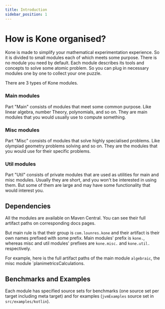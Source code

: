 ```yaml
---
title: Introduction
sidebar_position: 1
---
```



[//]: # (:::info Getting started)
[//]: # (If you want to skip thorough introduction and get started right now see ["Getting started"]&#40;#&#41;)
[//]: # (:::)

# How is Kone organised?
Kone is made to simplify your mathematical experimentation experience.
So it is divided to small modules each of which meets some purpose.
There is no module you need by default.
Each module describes its tools and concepts to solve some atomic problem.
So you can plug in necessary modules one by one to collect your one puzzle.

There are 3 types of Kone modules.

### Main modules
Part "Main" consists of modules that meet some common purpose.
Like linear algebra, number Theory, polynomials, and so on.
They are main modules that you would usually use to compute something.

### Misc modules
Part "Misc" consists of modules that solve highly specialised problems.
Like olympiad geometry problems solving and so on.
They are the modules that you would use for their specific problems.

### Util modules
Part "Util" consists of private modules that are used as utilities for main and misc modules.
Usually they are short, and you won't be interested in using them.
But some of them are large and may have some functionality that would interest you.

## Dependencies
All the modules are available on Maven Central.
You can see their full artifact paths on corresponding docs pages.

But main rule is that their group is `com.lounres.kone` and their artifact is their own names prefixed with some prefix.
Main modules' prefix is `kone.`, whereas misc and util modules' prefixes are `kone.misc.` and `kone.util.` respectively.

For example, here is the full artifact paths of the main module `algebraic`, the misc module `planimetricsCalculations.

<DependencyTabs artifact="kone-algebraic"/>

## Benchmarks and Examples

Each module has specified source sets for benchmarks (one source set per target including meta target) and
for examples (`jvmExamples` source set in `src/examples/kotlin`).

